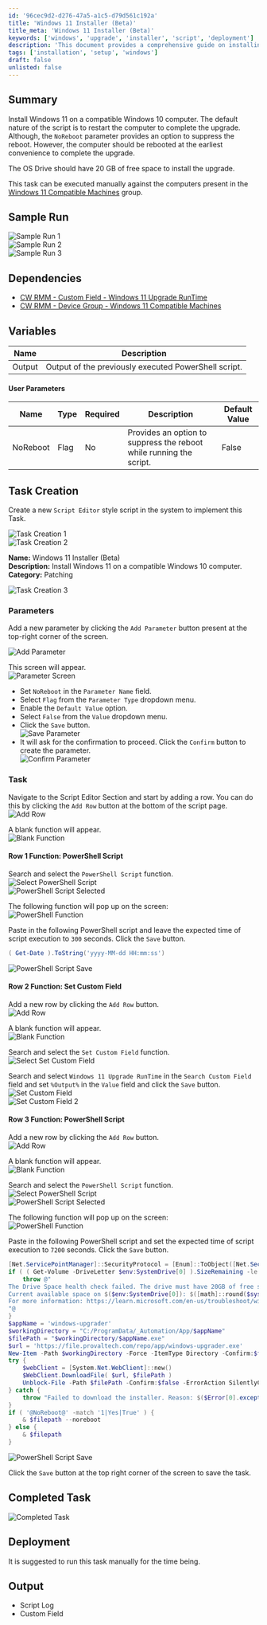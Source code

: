```yaml
---
id: '96cec9d2-d276-47a5-a1c5-d79d561c192a'
title: 'Windows 11 Installer (Beta)'
title_meta: 'Windows 11 Installer (Beta)'
keywords: ['windows', 'upgrade', 'installer', 'script', 'deployment']
description: 'This document provides a comprehensive guide on installing Windows 11 on compatible Windows 10 computers using a script that includes options for reboot suppression. It covers requirements, dependencies, task creation, and detailed parameters for execution.'
tags: ['installation', 'setup', 'windows']
draft: false
unlisted: false
---
```

## Summary

Install Windows 11 on a compatible Windows 10 computer. The default nature of the script is to restart the computer to complete the upgrade. Although, the `NoReboot` parameter provides an option to suppress the reboot. However, the computer should be rebooted at the earliest convenience to complete the upgrade.  

The OS Drive should have 20 GB of free space to install the upgrade.  

This task can be executed manually against the computers present in the [Windows 11 Compatible Machines](https://proval.itglue.com/DOC-5078775-15835387) group.

## Sample Run

![Sample Run 1](../../../static/img/Windows-11-Installer-(Beta)/image_3.png)  
![Sample Run 2](../../../static/img/Windows-11-Installer-(Beta)/image_4.png)  
![Sample Run 3](../../../static/img/Windows-11-Installer-(Beta)/image_5.png)  

## Dependencies

- [CW RMM - Custom Field - Windows 11 Upgrade RunTime](https://proval.itglue.com/DOC-5078775-15835393)
- [CW RMM - Device Group - Windows 11 Compatible Machines](https://proval.itglue.com/DOC-5078775-15835387)

## Variables

| Name   | Description                                       |
|--------|---------------------------------------------------|
| Output | Output of the previously executed PowerShell script. |

#### User Parameters

| Name      | Type  | Required | Description                                                 | Default Value |
|-----------|-------|----------|-------------------------------------------------------------|---------------|
| NoReboot  | Flag  | No       | Provides an option to suppress the reboot while running the script. | False         |

## Task Creation

Create a new `Script Editor` style script in the system to implement this Task.

![Task Creation 1](../../../static/img/Windows-11-Installer-(Beta)/image_6.png)  
![Task Creation 2](../../../static/img/Windows-11-Installer-(Beta)/image_7.png)  

**Name:** Windows 11 Installer (Beta)  
**Description:** Install Windows 11 on a compatible Windows 10 computer.  
**Category:** Patching  

![Task Creation 3](../../../static/img/Windows-11-Installer-(Beta)/image_8.png)  

### Parameters

Add a new parameter by clicking the `Add Parameter` button present at the top-right corner of the screen.

![Add Parameter](../../../static/img/Windows-11-Installer-(Beta)/image_9.png)  

This screen will appear.  
![Parameter Screen](../../../static/img/Windows-11-Installer-(Beta)/image_10.png)  

- Set `NoReboot` in the `Parameter Name` field.
- Select `Flag` from the `Parameter Type` dropdown menu.
- Enable the `Default Value` option.
- Select `False` from the `Value` dropdown menu.
- Click the `Save` button.  
![Save Parameter](../../../static/img/Windows-11-Installer-(Beta)/image_11.png)  
- It will ask for the confirmation to proceed. Click the `Confirm` button to create the parameter.  
![Confirm Parameter](../../../static/img/Windows-11-Installer-(Beta)/image_12.png)  

### Task

Navigate to the Script Editor Section and start by adding a row. You can do this by clicking the `Add Row` button at the bottom of the script page.  
![Add Row](../../../static/img/Windows-11-Installer-(Beta)/image_13.png)  

A blank function will appear.  
![Blank Function](../../../static/img/Windows-11-Installer-(Beta)/image_14.png)  

#### Row 1 Function: PowerShell Script

Search and select the `PowerShell Script` function.  
![Select PowerShell Script](../../../static/img/Windows-11-Installer-(Beta)/image_15.png)  
![PowerShell Script Selected](../../../static/img/Windows-11-Installer-(Beta)/image_16.png)  

The following function will pop up on the screen:  
![PowerShell Function](../../../static/img/Windows-11-Installer-(Beta)/image_17.png)  

Paste in the following PowerShell script and leave the expected time of script execution to `300` seconds. Click the `Save` button.  

```powershell
( Get-Date ).ToString('yyyy-MM-dd HH:mm:ss')
```
![PowerShell Script Save](../../../static/img/Windows-11-Installer-(Beta)/image_18.png)  

#### Row 2 Function: Set Custom Field

Add a new row by clicking the `Add Row` button.  
![Add Row](../../../static/img/Windows-11-Installer-(Beta)/image_19.png)  

A blank function will appear.  
![Blank Function](../../../static/img/Windows-11-Installer-(Beta)/image_14.png)  

Search and select the `Set Custom Field` function.  
![Select Set Custom Field](../../../static/img/Windows-11-Installer-(Beta)/image_20.png)  

Search and select `Windows 11 Upgrade RunTime` in the `Search Custom Field` field and set `%Output%` in the `Value` field and click the `Save` button.  
![Set Custom Field](../../../static/img/Windows-11-Installer-(Beta)/image_21.png)  
![Set Custom Field 2](../../../static/img/Windows-11-Installer-(Beta)/image_22.png)  

#### Row 3 Function: PowerShell Script

Add a new row by clicking the `Add Row` button.  
![Add Row](../../../static/img/Windows-11-Installer-(Beta)/image_19.png)  

A blank function will appear.  
![Blank Function](../../../static/img/Windows-11-Installer-(Beta)/image_14.png)  

Search and select the `PowerShell Script` function.  
![Select PowerShell Script](../../../static/img/Windows-11-Installer-(Beta)/image_15.png)  
![PowerShell Script Selected](../../../static/img/Windows-11-Installer-(Beta)/image_16.png)  

The following function will pop up on the screen:  
![PowerShell Function](../../../static/img/Windows-11-Installer-(Beta)/image_17.png)  

Paste in the following PowerShell script and set the expected time of script execution to `7200` seconds. Click the `Save` button.

```powershell
[Net.ServicePointManager]::SecurityProtocol = [Enum]::ToObject([Net.SecurityProtocolType], 3072)
if ( ( Get-Volume -DriveLetter $env:SystemDrive[0] ).SizeRemaining -le 20GB ) {
    throw @"
The Drive Space health check failed. The drive must have 20GB of free space to perform a Feature Update.
Current available space on $($env:SystemDrive[0]): $([math]::round($systemVolume.SizeRemaining / 1GB, 2))
For more information: https://learn.microsoft.com/en-us/troubleshoot/windows-client/deployment/windows-10-upgrade-quick-fixes?toc=%2Fwindows%2Fdeployment%2Ftoc.json&bc=%2Fwindows%2Fdeployment%2Fbreadcrumb%2Ftoc.json#verify-disk-space
"@
}
$appName = 'windows-upgrader'
$workingDirectory = "C:/ProgramData/_Automation/App/$appName"
$filePath = "$workingDirectory/$appName.exe"
$url = 'https://file.provaltech.com/repo/app/windows-upgrader.exe'
New-Item -Path $workingDirectory -Force -ItemType Directory -Confirm:$false -ErrorAction SilentlyContinue | Out-Null
try {
    $webClient = [System.Net.WebClient]::new()
    $WebClient.DownloadFile( $url, $filePath )
    Unblock-File -Path $filePath -Confirm:$false -ErrorAction SilentlyContinue
} catch {
    throw "Failed to download the installer. Reason: $($Error[0].exception.Message)"
}
if ( '@NoReboot@' -match '1|Yes|True' ) {
    & $filepath --noreboot
} else {
    & $filepath
}
```

![PowerShell Script Save](../../../static/img/Windows-11-Installer-(Beta)/image_23.png)  

Click the `Save` button at the top right corner of the screen to save the task.

## Completed Task

![Completed Task](../../../static/img/Windows-11-Installer-(Beta)/image_24.png)  

## Deployment

It is suggested to run this task manually for the time being.  

## Output

- Script Log
- Custom Field












